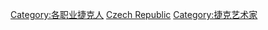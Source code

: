 {{Commons cat|Photographers from the Czech Republic}}

[[Category:各职业捷克人|Category:各职业捷克人]]
[[Category:各国摄影师|Czech Republic]]
[[Category:捷克艺术家|Category:捷克艺术家]]